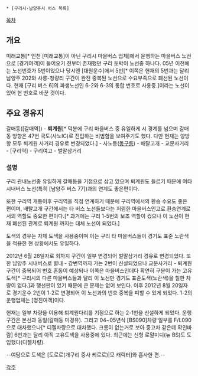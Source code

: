  * [구리시·남양주시 버스 목록]

[[목차]]

== 개요 ==
미래교통[* 인천 [미래교통]이 아닌 구리시 마을버스 업체]에서 운행하는 마을버스 노선으로 [경기여객]이 들어오기 전부터 존재했던 구리 토박이 노선중 하나다. 05년 이전에는 노선번호가 5번이었으나 당시엔 [대원운수]에서 5번[* 이쪽은 현재의 5번과는 달리 남양주 202와 사릉-청량리 구간이 완전 중복된 노선으로 수요부족으로 폐선된 노선이다. 현재 [구리 버스 6]의 파생노선인 6-2와 6-3의 통합 번호로 사용중.]이라는 노선이 있어 현 번호로 바꾼 것이다.

== 주요 경유지 ==
갈매동([갈매역]) - '''퇴계원'''[* 덕분에 구리 마을버스 중 유일하게 시 경계를 넘으며 갈매동 방향은 47번 국도(사노IC)로 진입하는 비범함을 보여주기도 했다. 다만 현재는 양방향 모두 퇴계원 사거리 경유로 변경되었다.] - 사노동([[동구릉]]) - 배탈고개 - 교문사거리 - [구리역] - 구리여고 - 벌말삼거리

=== 설명 ===
구리 관내노선중 유일하게 갈매동을 기점으로 삼고 있으며 퇴계원도 들르기 때문에 여타 시내버스 노선(특히 [남양주 버스 77])과의 연계도 좋은편이다. 

또한 구리역 개통이후 구리역을 직접 연계하기 때문에 구리역에서의 환승 수요도 좋은 편이며, 배탈고개 구간에서는 타 버스 노선들보다는 저렴한 마을버스인고로 환승연계로서의 역할도 중요한 편이다.[* 과거에는 구리 1-5번의 보조 역할이 컸으나 이 노선이 현재 폐선된 관계로 퇴계원 까지는 대체 노선이 되었다.]

도색의 경우는 자체 도색을 사용중이며 이는 구리 타 마을버스들이 경기도 표준 노란색을 적용한 현 상황에서도 유일하다.

2012년 6월 28일자로 회차지 구간이 일부 변경되어 벌말삼거리 경유로 변경되었다. 또한 남양주 시내버스로 별내 - 강변역까지 가는 2번이 신설되었으나 교문사거리 - 퇴계원 구간이 중복되어 번호 혼동이 예상되나 이쪽은 마을버스인데다 확연히 구분이 가는 고유 도색[* 구리시의 다른 마을버스들과 달리 이 노선만 경기도 표준도색(노란색)을 칠한 차량이 없다.]과 행선판이 있기 때문에 큰 문제는 없어 보인다. 이후 2012년 8월 20일자로 경기운수 2번이 1-2로 변경되어 이 노선과의 번호 중복을 피할 수 있게 되었다. 1-2의 운행업체는 [명진여객]이다.

현재는 일부 차량을 이용해 퇴계원다리를 기점으로 하는 2-1번을 신설하게 되었다. 운행구간은 본선과 동일(갈매동 미경유). 그리고 04~05년식 [BS090]차량 일부를 F/L090으로 대차했으나[* 디젤차량으로 대차했다. 크롬이 없는거로 보아 중고차 같은데 확인바람]  6번과는 달리 아직 고유도색을 사용중에 있다. 최근에는 신형 로얄미디(뉴 BS)도 도입했다(디젤차량). 

--여담으로 도색은 [도로로(개구리 중사 케로로)|모 캐릭터]와 흡사한 편.--

[[각주]]
